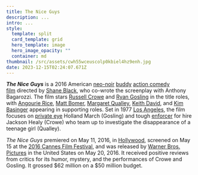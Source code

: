 ```yaml
---
title: The Nice Guys
description: ...
intro: ...
style:
  template: split
  card_template: grid
  hero_template: image
  hero_image_opacity: ""
  container: md
thumbnail: /src/assets/cwh55wceuscolp0kbiel4hz9enh.jpg
date: 2023-12-15T02:24:07.671Z
---
```

***The Nice Guys*** is a 2016 American [neo-noir](https://en.wikipedia.org/wiki/Neo-noir) [buddy](https://en.wikipedia.org/wiki/Buddy_film) [action comedy film](https://en.wikipedia.org/wiki/Action_comedy_film) directed by [Shane Black](https://en.wikipedia.org/wiki/Shane_Black), who co-wrote the screenplay with Anthony Bagarozzi. The film stars [Russell Crowe](https://en.wikipedia.org/wiki/Russell_Crowe) and [Ryan Gosling](https://en.wikipedia.org/wiki/Ryan_Gosling) in the title roles, with [Angourie Rice](https://en.wikipedia.org/wiki/Angourie_Rice), [Matt Bomer](https://en.wikipedia.org/wiki/Matt_Bomer), [Margaret Qualley](https://en.wikipedia.org/wiki/Margaret_Qualley), [Keith David](https://en.wikipedia.org/wiki/Keith_David), and [Kim Basinger](https://en.wikipedia.org/wiki/Kim_Basinger) appearing in supporting roles. Set in 1977 [Los Angeles](https://en.wikipedia.org/wiki/Los_Angeles), the film focuses on [private eye](https://en.wikipedia.org/wiki/Private_investigator) Holland March (Gosling) and tough [enforcer](https://en.wikipedia.org/wiki/Mob_enforcer) for hire Jackson Healy (Crowe) who team up to investigate the disappearance of a teenage girl (Qualley).

_The Nice Guys_ premiered on May 11, 2016, in [Hollywood](https://en.wikipedia.org/wiki/Hollywood,_Los_Angeles), screened on May 15 at the [2016 Cannes Film Festival](https://en.wikipedia.org/wiki/2016_Cannes_Film_Festival), and was released by [Warner Bros. Pictures](https://en.wikipedia.org/wiki/Warner_Bros._Pictures) in the United States on May 20, 2016. It received positive reviews from critics for its humor, mystery, and the performances of Crowe and Gosling. It grossed $62 million on a $50 million budget.
